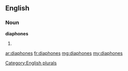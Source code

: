 ==English==

===Noun===
'''diaphones'''

# {{plural of|diaphone}}

[[Category:English plurals]]

[[ar:diaphones]]
[[fr:diaphones]]
[[mg:diaphones]]
[[my:diaphones]]